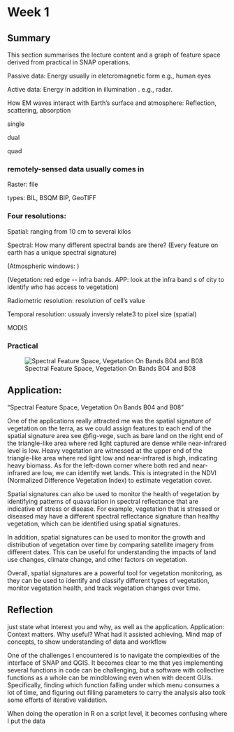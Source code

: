 # Week 1

## Summary
This section summarises the lecture content and a graph of feature space derived from practical in SNAP operations.

Passive data: Energy usually in eletcromagnetic form e.g., human eyes

Active data: Energy in addition in illumination . e.g., radar.

How EM waves interact with Earth's surface and atmosphere: Reflection, scattering, absorption

single

dual

quad



### remotely-sensed data usually comes in

Raster: file

types: BIL, BSQM BIP, GeoTIFF

### Four resolutions:

Spatial: ranging from 10 cm to several kilos

Spectral: How many different spectral bands are there? (Every feature on earth has a unique spectral signature)

(Atmospheric windows: )

(Vegetation: red edge \-- infra bands. APP: look at the infra band s of city to identify who has access to vegetation)

Radiometric resolution: resolution of cell's value

Temporal resolution: ussualy inversly relate3 to pixel size (spatial)

MODIS

### Practical 
![Spectral Feature Space, Vegetation On Bands B04 and B08](images/spectral_feature_space_vege_B04_B08.png){#fig-vege}

## Application:

"Spectral Feature Space, Vegetation On Bands B04 and B08"

One of the applications really attracted me was the spatial signature of vegetation on the terra, as we could assign features to each end of the spatial signature area see @fig-vege, such as bare land on the right end of the triangle-like area where red light captured are dense while near-infrared level is low. Heavy vegetation are witnessed at the upper end of the triangle-like area where red light low and near-infrared is high, indicating heavy biomass. As for the left-down corner where both red and near-infrared are low, we can identify wet lands. This is integrated in the NDVI (Normalized Difference Vegetation Index) to estimate vegetation cover.



Spatial signatures can also be used to monitor the health of vegetation by identifying patterns of quavariation in spectral reflectance that are indicative of stress or disease. For example, vegetation that is stressed or diseased may have a different spectral reflectance signature than healthy vegetation, which can be identified using spatial signatures.

In addition, spatial signatures can be used to monitor the growth and distribution of vegetation over time by comparing satellite imagery from different dates. This can be useful for understanding the impacts of land use changes, climate change, and other factors on vegetation.

Overall, spatial signatures are a powerful tool for vegetation monitoring, as they can be used to identify and classify different types of vegetation, monitor vegetation health, and track vegetation changes over time.

## Reflection

just state what interest you and why, as well as the application. Application: Context matters. Why useful? What had it assisted achieving. Mind map of concepts, to show understanding of data and workflow

One of the challenges I encountered is to navigate the complexities of the interface of SNAP and QGIS. It becomes clear to me that yes implementing several functions in code can be challenging, but a software with collective functions as a whole can be mindblowing even when with decent GUIs. Specifically, finding which function falling under which menu consumes a lot of time, and figuring out filling parameters to carry the analysis also took some efforts of iterative validation.

When doing the operation in R on a script level, it becomes confusing where I put the data
